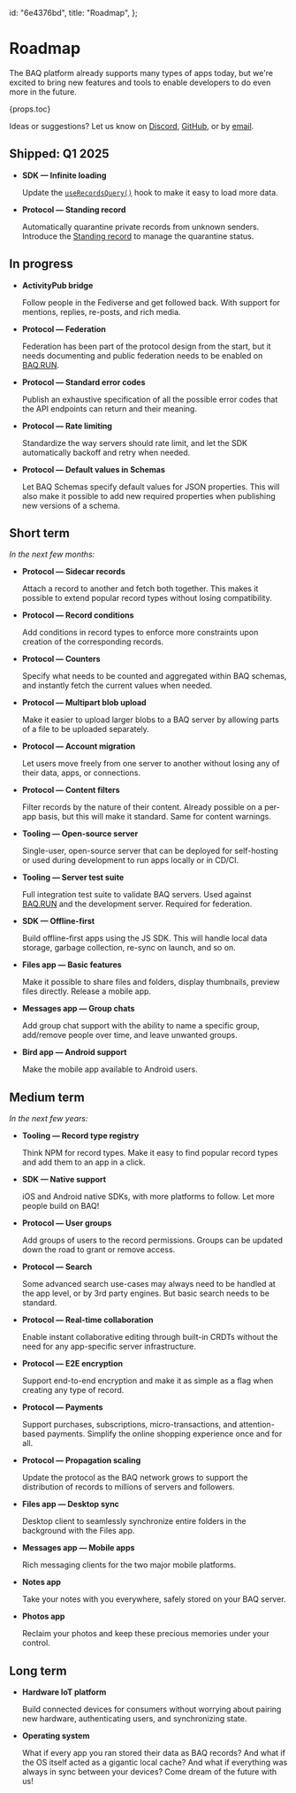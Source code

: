   id: "6e4376bd",
  title: "Roadmap",
};

# Roadmap

The BAQ platform already supports many types of apps today, but we're excited to bring new features and tools to enable developers to do even more in the future.

{props.toc}

Ideas or suggestions? Let us know on [Discord](https://discord.gg/jg9wMG9s83), [GitHub](https://github.com/baqhub/baq), or by [email](mailto:hello@baq.dev).

## Shipped: Q1 2025

- **SDK — Infinite loading**

  Update the [`useRecordsQuery()`](fb201974) hook to make it easy to load more data.

- **Protocol — Standing record**

  Automatically quarantine private records from unknown senders. Introduce the [Standing record](e7679293) to manage the quarantine status.


## In progress

- **ActivityPub bridge**

  Follow people in the Fediverse and get followed back. With support for mentions, replies, re-posts, and rich media.

- **Protocol — Federation**

  Federation has been part of the protocol design from the start, but it needs documenting and public federation needs to be enabled on [BAQ.RUN](https://baq.run).

- **Protocol — Standard error codes**

  Publish an exhaustive specification of all the possible error codes that the API endpoints can return and their meaning.

- **Protocol — Rate limiting**

  Standardize the way servers should rate limit, and let the SDK automatically backoff and retry when needed.

- **Protocol — Default values in Schemas**

  Let BAQ Schemas specify default values for JSON properties. This will also make it possible to add new required properties when publishing new versions of a schema.

## Short term

_In the next few months:_

- **Protocol — Sidecar records**

  Attach a record to another and fetch both together. This makes it possible to extend popular record types without losing compatibility.

- **Protocol — Record conditions**

  Add conditions in record types to enforce more constraints upon creation of the corresponding records.

- **Protocol — Counters**

  Specify what needs to be counted and aggregated within BAQ schemas, and instantly fetch the current values when needed.

- **Protocol — Multipart blob upload**

  Make it easier to upload larger blobs to a BAQ server by allowing parts of a file to be uploaded separately.

- **Protocol — Account migration**

  Let users move freely from one server to another without losing any of their data, apps, or connections.

- **Protocol — Content filters**

  Filter records by the nature of their content. Already possible on a per-app basis, but this will make it standard. Same for content warnings.

- **Tooling — Open-source server**

  Single-user, open-source server that can be deployed for self-hosting or used during development to run apps locally or in CD/CI.

- **Tooling — Server test suite**

  Full integration test suite to validate BAQ servers. Used against [BAQ.RUN](https://baq.run) and the development server. Required for federation.

- **SDK — Offline-first**

  Build offline-first apps using the JS SDK. This will handle local data storage, garbage collection, re-sync on launch, and so on.

- **Files app — Basic features**

  Make it possible to share files and folders, display thumbnails, preview files directly. Release a mobile app.

- **Messages app — Group chats**

  Add group chat support with the ability to name a specific group, add/remove people over time, and leave unwanted groups.

- **Bird app — Android support**

  Make the mobile app available to Android users.

## Medium term

_In the next few years:_

- **Tooling — Record type registry**

  Think NPM for record types. Make it easy to find popular record types and add them to an app in a click.

- **SDK — Native support**

  iOS and Android native SDKs, with more platforms to follow. Let more people build on BAQ!

- **Protocol — User groups**

  Add groups of users to the record permissions. Groups can be updated down the road to grant or remove access.

- **Protocol — Search**

  Some advanced search use-cases may always need to be handled at the app level, or by 3rd party engines. But basic search needs to be standard.

- **Protocol — Real-time collaboration**

  Enable instant collaborative editing through built-in CRDTs without the need for any app-specific server infrastructure.

- **Protocol — E2E encryption**

  Support end-to-end encryption and make it as simple as a flag when creating any type of record.

- **Protocol — Payments**

  Support purchases, subscriptions, micro-transactions, and attention-based payments. Simplify the online shopping experience once and for all.

- **Protocol — Propagation scaling**

  Update the protocol as the BAQ network grows to support the distribution of records to millions of servers and followers.

- **Files app — Desktop sync**

  Desktop client to seamlessly synchronize entire folders in the background with the Files app.

- **Messages app — Mobile apps**

  Rich messaging clients for the two major mobile platforms.

- **Notes app**

  Take your notes with you everywhere, safely stored on your BAQ server.

- **Photos app**

  Reclaim your photos and keep these precious memories under your control.

## Long term

- **Hardware IoT platform**

  Build connected devices for consumers without worrying about pairing new hardware, authenticating users, and synchronizing state.

- **Operating system**

  What if every app you ran stored their data as BAQ records? And what if the OS itself acted as a gigantic local cache? And what if everything was always in sync between your devices? Come dream of the future with us!
